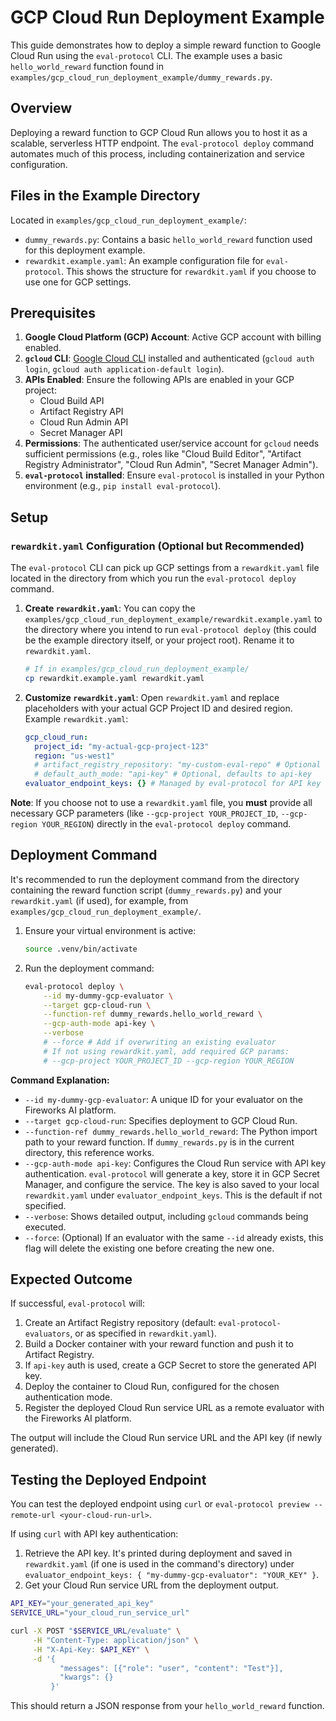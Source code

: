 # GCP Cloud Run Deployment Example

This guide demonstrates how to deploy a simple reward function to Google Cloud Run using the `eval-protocol` CLI. The example uses a basic `hello_world_reward` function found in `examples/gcp_cloud_run_deployment_example/dummy_rewards.py`.

## Overview

Deploying a reward function to GCP Cloud Run allows you to host it as a scalable, serverless HTTP endpoint. The `eval-protocol deploy` command automates much of this process, including containerization and service configuration.

## Files in the Example Directory

Located in `examples/gcp_cloud_run_deployment_example/`:

*   `dummy_rewards.py`: Contains a basic `hello_world_reward` function used for this deployment example.
*   `rewardkit.example.yaml`: An example configuration file for `eval-protocol`. This shows the structure for `rewardkit.yaml` if you choose to use one for GCP settings.

## Prerequisites

1.  **Google Cloud Platform (GCP) Account**: Active GCP account with billing enabled.
2.  **`gcloud` CLI**: [Google Cloud CLI](https://cloud.google.com/sdk/docs/install) installed and authenticated (`gcloud auth login`, `gcloud auth application-default login`).
3.  **APIs Enabled**: Ensure the following APIs are enabled in your GCP project:
    *   Cloud Build API
    *   Artifact Registry API
    *   Cloud Run Admin API
    *   Secret Manager API
4.  **Permissions**: The authenticated user/service account for `gcloud` needs sufficient permissions (e.g., roles like "Cloud Build Editor", "Artifact Registry Administrator", "Cloud Run Admin", "Secret Manager Admin").
5.  **`eval-protocol` installed**: Ensure `eval-protocol` is installed in your Python environment (e.g., `pip install eval-protocol`).

## Setup

### `rewardkit.yaml` Configuration (Optional but Recommended)

The `eval-protocol` CLI can pick up GCP settings from a `rewardkit.yaml` file located in the directory from which you run the `eval-protocol deploy` command.

1.  **Create `rewardkit.yaml`**:
    You can copy the `examples/gcp_cloud_run_deployment_example/rewardkit.example.yaml` to the directory where you intend to run `eval-protocol deploy` (this could be the example directory itself, or your project root). Rename it to `rewardkit.yaml`.
    ```bash
    # If in examples/gcp_cloud_run_deployment_example/
    cp rewardkit.example.yaml rewardkit.yaml
    ```

2.  **Customize `rewardkit.yaml`**:
    Open `rewardkit.yaml` and replace placeholders with your actual GCP Project ID and desired region.
    Example `rewardkit.yaml`:
    ```yaml
    gcp_cloud_run:
      project_id: "my-actual-gcp-project-123"
      region: "us-west1"
      # artifact_registry_repository: "my-custom-eval-repo" # Optional
      # default_auth_mode: "api-key" # Optional, defaults to api-key
    evaluator_endpoint_keys: {} # Managed by eval-protocol for API key auth
    ```

**Note**: If you choose not to use a `rewardkit.yaml` file, you **must** provide all necessary GCP parameters (like `--gcp-project YOUR_PROJECT_ID`, `--gcp-region YOUR_REGION`) directly in the `eval-protocol deploy` command.

## Deployment Command

It's recommended to run the deployment command from the directory containing the reward function script (`dummy_rewards.py`) and your `rewardkit.yaml` (if used), for example, from `examples/gcp_cloud_run_deployment_example/`.

1.  Ensure your virtual environment is active:
    ```bash
    source .venv/bin/activate
    ```
2.  Run the deployment command:
    ```bash
    eval-protocol deploy \
        --id my-dummy-gcp-evaluator \
        --target gcp-cloud-run \
        --function-ref dummy_rewards.hello_world_reward \
        --gcp-auth-mode api-key \
        --verbose
        # --force # Add if overwriting an existing evaluator
        # If not using rewardkit.yaml, add required GCP params:
        # --gcp-project YOUR_PROJECT_ID --gcp-region YOUR_REGION
    ```

**Command Explanation:**
*   `--id my-dummy-gcp-evaluator`: A unique ID for your evaluator on the Fireworks AI platform.
*   `--target gcp-cloud-run`: Specifies deployment to GCP Cloud Run.
*   `--function-ref dummy_rewards.hello_world_reward`: The Python import path to your reward function. If `dummy_rewards.py` is in the current directory, this reference works.
*   `--gcp-auth-mode api-key`: Configures the Cloud Run service with API key authentication. `eval-protocol` will generate a key, store it in GCP Secret Manager, and configure the service. The key is also saved to your local `rewardkit.yaml` under `evaluator_endpoint_keys`. This is the default if not specified.
*   `--verbose`: Shows detailed output, including `gcloud` commands being executed.
*   `--force`: (Optional) If an evaluator with the same `--id` already exists, this flag will delete the existing one before creating the new one.

## Expected Outcome

If successful, `eval-protocol` will:
1.  Create an Artifact Registry repository (default: `eval-protocol-evaluators`, or as specified in `rewardkit.yaml`).
2.  Build a Docker container with your reward function and push it to Artifact Registry.
3.  If `api-key` auth is used, create a GCP Secret to store the generated API key.
4.  Deploy the container to Cloud Run, configured for the chosen authentication mode.
5.  Register the deployed Cloud Run service URL as a remote evaluator with the Fireworks AI platform.

The output will include the Cloud Run service URL and the API key (if newly generated).

## Testing the Deployed Endpoint

You can test the deployed endpoint using `curl` or `eval-protocol preview --remote-url <your-cloud-run-url>`.

If using `curl` with API key authentication:
1.  Retrieve the API key. It's printed during deployment and saved in `rewardkit.yaml` (if one is used in the command's directory) under `evaluator_endpoint_keys: { "my-dummy-gcp-evaluator": "YOUR_KEY" }`.
2.  Get your Cloud Run service URL from the deployment output.

```bash
API_KEY="your_generated_api_key"
SERVICE_URL="your_cloud_run_service_url"

curl -X POST "$SERVICE_URL/evaluate" \
     -H "Content-Type: application/json" \
     -H "X-Api-Key: $API_KEY" \
     -d '{
           "messages": [{"role": "user", "content": "Test"}],
           "kwargs": {}
         }'
```
This should return a JSON response from your `hello_world_reward` function.
